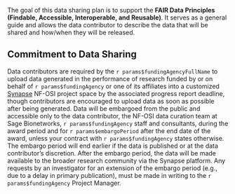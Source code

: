 The goal of this data sharing plan is to support the **FAIR Data Principles (Findable, Accessible, Interoperable, and Reusable)**. 
It serves as a general guide and allows the data contributor to describe the data that will be shared and how/when they will be released.

## Commitment to Data Sharing

Data contributors are required by the `r params$fundingAgencyFullName` to upload data generated in the performance of research funded by or on behalf of `r params$fundingAgency` or one of its affiliates into a customized [Synapse](https://www.synapse.org/) NF-OSI project space by the associated progress report deadline, though contributors are encouraged to upload data as soon as possible after being generated. 
Data will be embargoed from the public and accessible only to the data contributor, the NF-OSI data curation team at Sage Bionetworks, `r params$fundingAgency` staff and consultants, during the award period and for `r params$embargoPeriod` after the end date of the award, unless your contract with `r params$fundingAgency` states otherwise. 
The embargo period will end earlier if the data is published or at the data contributor’s discretion. 
After the embargo period, the data will be made available to the broader research community via the Synapse platform. 
Any requests by an investigator for an extension of the embargo period (e.g., due to a delay in primary publication), must be made in writing to the `r params$fundingAgency` Project Manager. 